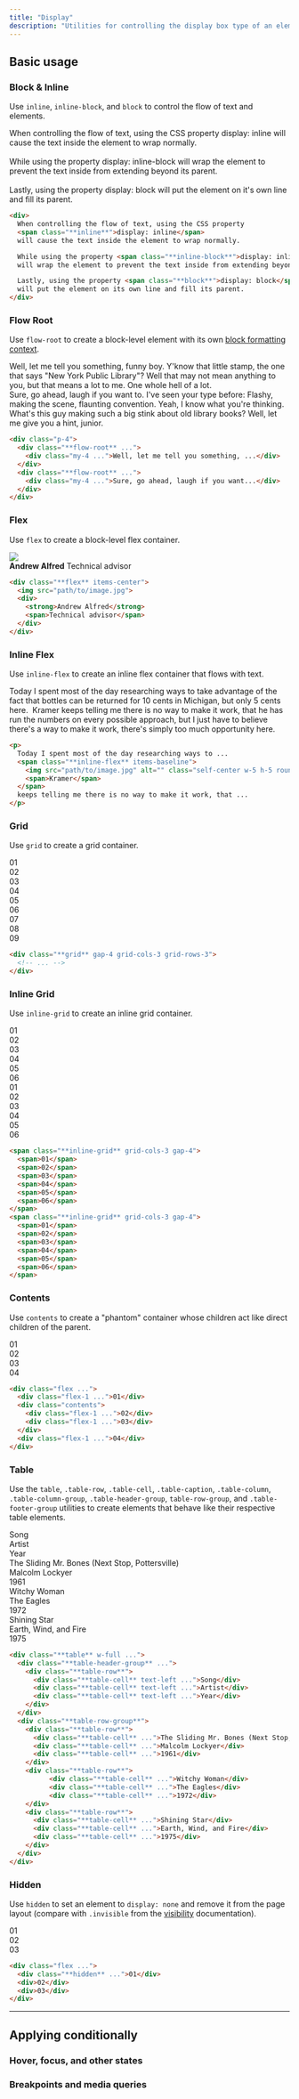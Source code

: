 ```yaml
---
title: "Display"
description: "Utilities for controlling the display box type of an element."
---
```




## Basic usage

### Block & Inline

Use `inline`, `inline-block`, and `block` to control the flow of text and elements.

<Example p="none">
  <div class="mx-auto max-w-xs bg-white shadow-xl p-4 text-slate-500 text-sm leading-6 sm:text-base sm:leading-7 dark:bg-slate-800 dark:text-slate-400">
    When controlling the flow of text, using the CSS property <span class="inline bg-sky-100 font-bold text-sm text-slate-900 font-mono rounded dark:bg-slate-600 dark:text-slate-200">display: inline</span>
    will cause the text inside the element to wrap normally.
    <br><br>
    While using the property
    <span class="inline-block bg-sky-100 font-bold text-sm text-slate-900 font-mono rounded dark:bg-slate-600 dark:text-slate-200">display: inline-block</span>
    will wrap the element to prevent the text inside from extending beyond its parent.
    <br><br>
    Lastly, using the property
    <span class="block bg-sky-100 font-bold text-sm text-slate-900 font-mono rounded dark:bg-slate-600 dark:text-slate-200">display: block</span>
    will put the element on it's own line and fill its parent.
  </div>
</Example>

```html
<div>
  When controlling the flow of text, using the CSS property
  <span class="**inline**">display: inline</span>
  will cause the text inside the element to wrap normally.

  While using the property <span class="**inline-block**">display: inline-block</span>
  will wrap the element to prevent the text inside from extending beyond its parent.

  Lastly, using the property <span class="**block**">display: block</span>
  will put the element on its own line and fill its parent.
</div>
```

### Flow Root

Use `flow-root` to create a block-level element with its own [block formatting context](https://developer.mozilla.org/en-US/docs/Web/Guide/CSS/Block_formatting_context).

<Example p="none">
  <div class="mx-auto max-w-xs bg-white shadow-xl p-4 text-slate-500 text-sm leading-6 sm:text-base sm:leading-7 dark:bg-slate-800 dark:text-slate-400">
    <div class="flow-root bg-stripes-purple mb-0.5">
      <div class="my-4 bg-white dark:bg-slate-800">Well, let me tell you something, funny boy. Y'know that little stamp, the one that says "New York Public Library"? Well that may not mean anything to you, but that means a lot to me. One whole hell of a lot.</div>
    </div>
    <div class="flow-root bg-stripes-purple mt-0.5">
      <div class="my-4 bg-white dark:bg-slate-800">Sure, go ahead, laugh if you want to. I've seen your type before: Flashy, making the scene, flaunting convention. Yeah, I know what you're thinking. What's this guy making such a big stink about old library books? Well, let me give you a hint, junior. </div>
    </div>
  </div>
</Example>

```html
<div class="p-4">
  <div class="**flow-root** ...">
    <div class="my-4 ...">Well, let me tell you something, ...</div>
  </div>
  <div class="**flow-root** ...">
    <div class="my-4 ...">Sure, go ahead, laugh if you want...</div>
  </div>
</div>
```

### Flex

Use `flex` to create a block-level flex container.

<Example p="none">
  <div class="mx-auto max-w-xs bg-white shadow-xl p-4 text-slate-500 leading-6 flex justify-center dark:bg-slate-800 dark:text-slate-400">
    <div class="flex items-center gap-4 p-4">
      <img class="w-12 h-12 rounded-full" src="https://images.unsplash.com/photo-1501196354995-cbb51c65aaea?ixlib=rb-1.2.1&amp;ixid=MnwxMjA3fDB8MHxwaG90by1wYWdlfHx8fGVufDB8fHx8&amp;auto=format&amp;fit=facearea&amp;facepad=4&amp;w=256&amp;h=256&amp;q=80">
      <div class="flex flex-col">
        <strong class="text-slate-900 font-medium dark:text-slate-200">Andrew Alfred</strong>
        <span class="text-slate-500 font-medium dark:text-slate-400">Technical advisor</span>
      </div>
    </div>
  </div>
</Example>

```html
<div class="**flex** items-center">
  <img src="path/to/image.jpg">
  <div>
    <strong>Andrew Alfred</strong>
    <span>Technical advisor</span>
  </div>
</div>
```

### Inline Flex

Use `inline-flex` to create an inline flex container that flows with text.

<Example p="none">
  <p class="mx-auto max-w-lg bg-white shadow-xl p-4 text-slate-500 text-sm leading-6 sm:text-base sm:leading-7 dark:bg-slate-800 dark:text-slate-400">
    Today I spent most of the day researching ways to take advantage of the fact that bottles can be returned for 10 cents in Michigan, but only 5 cents here. <span class="ml-1 inline-flex items-baseline">
      <img src="https://images.unsplash.com/photo-1501196354995-cbb51c65aaea?ixlib=rb-1.2.1&amp;ixid=MnwxMjA3fDB8MHxwaG90by1wYWdlfHx8fGVufDB8fHx8&amp;auto=format&amp;fit=facearea&amp;facepad=4&amp;w=256&amp;h=256&amp;q=80" alt="" class="self-center w-5 h-5 rounded-full mr-1" />
      <span class="font-medium text-slate-900 dark:text-slate-200">Kramer</span>
    </span> keeps telling me there is no way to make it work, that he has run the numbers on every possible approach, but I just have to believe there's a way to make it work, there's simply too much opportunity here.
  </p>
</Example>

```html
<p>
  Today I spent most of the day researching ways to ...
  <span class="**inline-flex** items-baseline">
    <img src="path/to/image.jpg" alt="" class="self-center w-5 h-5 rounded-full mx-1" />
    <span>Kramer</span>
  </span>
  keeps telling me there is no way to make it work, that ...
</p>
```

### Grid

Use `grid` to create a grid container.

<Example>
  <div class="grid grid-cols-3 grid-rows-3 gap-4 font-mono text-white text-sm font-bold leading-6 bg-stripes-fuchsia rounded-lg text-center">
    <div class="p-4 bg-fuchsia-500 shadow-lg rounded-lg">01</div>
    <div class="p-4 bg-fuchsia-500 shadow-lg rounded-lg">02</div>
    <div class="p-4 bg-fuchsia-500 shadow-lg rounded-lg">03</div>
    <div class="p-4 bg-fuchsia-500 shadow-lg rounded-lg">04</div>
    <div class="p-4 bg-fuchsia-500 shadow-lg rounded-lg">05</div>
    <div class="p-4 bg-fuchsia-500 shadow-lg rounded-lg">06</div>
    <div class="p-4 bg-fuchsia-500 shadow-lg rounded-lg">07</div>
    <div class="p-4 bg-fuchsia-500 shadow-lg rounded-lg">08</div>
    <div class="p-4 bg-fuchsia-500 shadow-lg rounded-lg">09</div>
  </div>
</Example>

```html
<div class="**grid** gap-4 grid-cols-3 grid-rows-3">
  <!-- ... -->
</div>
```

### Inline Grid

Use `inline-grid` to create an inline grid container.

<Example p="none">
  <div class="space-x-3 overflow-x-scroll w-full p-8 whitespace-nowrap">
    <div class="inline-grid grid-cols-3 gap-4 font-mono text-white text-sm font-bold leading-6 bg-stripes-sky rounded-lg text-center">
      <div class="p-4 w-14 h-14 bg-sky-500 shadow-lg rounded-lg">01</div>
      <div class="p-4 w-14 h-14 bg-sky-500 shadow-lg rounded-lg">02</div>
      <div class="p-4 w-14 h-14 bg-sky-500 shadow-lg rounded-lg">03</div>
      <div class="p-4 w-14 h-14 bg-sky-500 shadow-lg rounded-lg">04</div>
      <div class="p-4 w-14 h-14 bg-sky-500 shadow-lg rounded-lg">05</div>
      <div class="p-4 w-14 h-14 bg-sky-500 shadow-lg rounded-lg">06</div>
    </div>
    <div class="inline-grid grid-cols-3 gap-4 font-mono text-white text-sm font-bold leading-6 bg-stripes-sky rounded-lg text-center">
      <div class="p-4 w-14 h-14 bg-sky-500 shadow-lg rounded-lg">01</div>
      <div class="p-4 w-14 h-14 bg-sky-500 shadow-lg rounded-lg">02</div>
      <div class="p-4 w-14 h-14 bg-sky-500 shadow-lg rounded-lg">03</div>
      <div class="p-4 w-14 h-14 bg-sky-500 shadow-lg rounded-lg">04</div>
      <div class="p-4 w-14 h-14 bg-sky-500 shadow-lg rounded-lg">05</div>
      <div class="p-4 w-14 h-14 bg-sky-500 shadow-lg rounded-lg">06</div>
    </div>
  </div>
</Example>

```html
<span class="**inline-grid** grid-cols-3 gap-4">
  <span>01</span>
  <span>02</span>
  <span>03</span>
  <span>04</span>
  <span>05</span>
  <span>06</span>
</span>
<span class="**inline-grid** grid-cols-3 gap-4">
  <span>01</span>
  <span>02</span>
  <span>03</span>
  <span>04</span>
  <span>05</span>
  <span>06</span>
</span>
```

### Contents

Use `contents` to create a "phantom" container whose children act like direct children of the parent.

<Example>
  <div class="flex gap-4 font-mono text-white text-sm font-bold leading-6 bg-stripes-purple rounded-lg text-center">
    <div class="flex-1 p-4 bg-purple-500 shadow-lg rounded-lg">01</div>
    <div class="contents">
      <div class="flex-1 p-4 bg-purple-500 shadow-lg rounded-lg">02</div>
      <div class="flex-1 p-4 bg-purple-500 shadow-lg rounded-lg">03</div>
    </div>
    <div class="flex-1 p-4 bg-purple-500 shadow-lg rounded-lg">04</div>
  </div>
</Example>

```html
<div class="flex ...">
  <div class="flex-1 ...">01</div>
  <div class="contents">
    <div class="flex-1 ...">02</div>
    <div class="flex-1 ...">03</div>
  </div>
  <div class="flex-1 ...">04</div>
</div>
```

### Table

Use the `table`, `.table-row`, `.table-cell`, `.table-caption`, `.table-column`, `.table-column-group`, `.table-header-group`, `table-row-group`, and `.table-footer-group` utilities to create elements that behave like their respective table elements.

<Example p="none">
  <div class="shadow-sm overflow-hidden my-8">
    <div class="table border-collapse table-auto w-full text-sm">
      <div class="table-header-group">
        <div class="table-row">
          <div class="table-cell border-b dark:border-slate-600 font-medium p-4 pl-8 pt-0 pb-3 text-slate-400 dark:text-slate-200 text-left">Song</div>
          <div class="table-cell border-b dark:border-slate-600 font-medium p-4 pt-0 pb-3 text-slate-400 dark:text-slate-200 text-left">Artist</div>
          <div class="table-cell border-b dark:border-slate-600 font-medium p-4 pr-8 pt-0 pb-3 text-slate-400 dark:text-slate-200 text-left">Year</div>
        </div>
      </div>
      <div class="table-row-group bg-white dark:bg-slate-800">
        <div class="table-row">
          <div class="table-cell border-b border-slate-100 dark:border-slate-700 p-4 pl-8 text-slate-500 dark:text-slate-400">The Sliding Mr. Bones (Next Stop, Pottersville)</div>
          <div class="table-cell border-b border-slate-100 dark:border-slate-700 p-4 text-slate-500 dark:text-slate-400">Malcolm Lockyer</div>
          <div class="table-cell border-b border-slate-100 dark:border-slate-700 p-4 pr-8 text-slate-500 dark:text-slate-400">1961</div>
        </div>
        <div class="table-row">
          <div class="table-cell border-b border-slate-100 dark:border-slate-700 p-4 pl-8 text-slate-500 dark:text-slate-400">Witchy Woman</div>
          <div class="table-cell border-b border-slate-100 dark:border-slate-700 p-4 text-slate-500 dark:text-slate-400">The Eagles</div>
          <div class="table-cell border-b border-slate-100 dark:border-slate-700 p-4 pr-8 text-slate-500 dark:text-slate-400">1972</div>
        </div>
        <div class="table-row">
          <div class="table-cell border-b border-slate-200 dark:border-slate-600 p-4 pl-8 text-slate-500 dark:text-slate-400">Shining Star</div>
          <div class="table-cell border-b border-slate-200 dark:border-slate-600 p-4 text-slate-500 dark:text-slate-400">Earth, Wind, and Fire</div>
          <div class="table-cell border-b border-slate-200 dark:border-slate-600 p-4 pr-8 text-slate-500 dark:text-slate-400">1975</div>
        </div>
      </div>
    </div>
  </div>
</Example>

```html
<div class="**table** w-full ...">
  <div class="**table-header-group** ...">
    <div class="**table-row**">
      <div class="**table-cell** text-left ...">Song</div>
      <div class="**table-cell** text-left ...">Artist</div>
      <div class="**table-cell** text-left ...">Year</div>
    </div>
  </div>
  <div class="**table-row-group**">
    <div class="**table-row**">
      <div class="**table-cell** ...">The Sliding Mr. Bones (Next Stop, Pottersville)</div>
      <div class="**table-cell** ...">Malcolm Lockyer</div>
      <div class="**table-cell** ...">1961</div>
    </div>
    <div class="**table-row**">
          <div class="**table-cell** ...">Witchy Woman</div>
          <div class="**table-cell** ...">The Eagles</div>
          <div class="**table-cell** ...">1972</div>
    </div>
    <div class="**table-row**">
      <div class="**table-cell** ...">Shining Star</div>
      <div class="**table-cell** ...">Earth, Wind, and Fire</div>
      <div class="**table-cell** ...">1975</div>
    </div>
  </div>
</div>
```

### Hidden

Use `hidden` to set an element to `display: none` and remove it from the page layout (compare with `.invisible` from the [visibility](/docs/visibility#invisible) documentation).

<Example>
  <div class="flex gap-4 font-mono text-white text-sm font-bold leading-6 bg-stripes-purple rounded-lg text-center">
    <div class="hidden p-4 w-14 h-14 bg-purple-500 shadow-lg rounded-lg">01</div>
    <div class="p-4 w-14 h-14 bg-purple-500 shadow-lg rounded-lg">02</div>
    <div class="p-4 w-14 h-14 bg-purple-500 shadow-lg rounded-lg">03</div>
  </div>
</Example>

```html
<div class="flex ...">
  <div class="**hidden** ...">01</div>
  <div>02</div>
  <div>03</div>
</div>
```

---

## <Heading ignore>Applying conditionally</Heading>

### <Heading ignore>Hover, focus, and other states</Heading>

<HoverFocusAndOtherStates defaultClass="flex" featuredClass="inline-flex" />

### <Heading ignore>Breakpoints and media queries</Heading>

<BreakpointsAndMediaQueries defaultClass="flex" featuredClass="inline-flex" />
